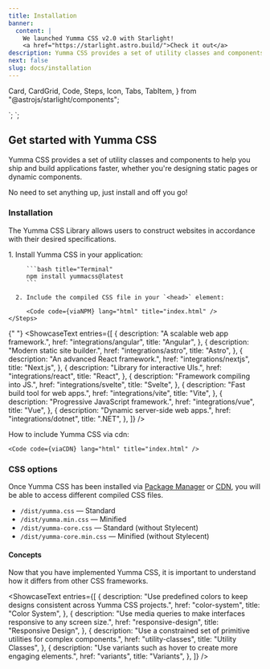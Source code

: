 ```yaml
---
title: Installation
banner:
  content: |
    We launched Yumma CSS v2.0 with Starlight!
    <a href="https://starlight.astro.build/">Check it out</a>
description: Yumma CSS provides a set of utility classes and components to help you ship and build applications faster, whether you're designing static pages or dynamic components.
next: false
slug: docs/installation
---
```


  Card,
  CardGrid,
  Code,
  Steps,
  Icon,
  Tabs,
  TabItem,
} from "@astrojs/starlight/components";


<link rel="stylesheet" href="/dist/yumma-core.min.css">`;

<link href="https://cdn.jsdelivr.net/gh/yumma-lib/yumma-css@latest/dist/yumma.min.css" rel="stylesheet" crossorigin="anonymous">`;

## Get started with Yumma CSS

Yumma CSS provides a set of utility classes and components to help you ship and build applications faster, whether you're designing static pages or dynamic components.

No need to set anything up, just install and off you go!

### Installation

The Yumma CSS Library allows users to construct websites in accordance with their desired specifications.

<Tabs>
  <TabItem label="Package Manager" icon="seti:npm">
    <Steps>
      1. Install Yumma CSS in your application:

         ```bash title="Terminal"
         npm install yummacss@latest
         ```

      2. Include the compiled CSS file in your `<head>` element:

         <Code code={viaNPM} lang="html" title="index.html" />
    </Steps>

  </TabItem>

{" "}
<TabItem label="Integration Guides" icon="open-book">
  <ShowcaseText
    entries={[
      {
        description: "A scalable web app framework.",
        href: "integrations/angular",
        title: "Angular",
      },
      {
        description: "Modern static site builder.",
        href: "integrations/astro",
        title: "Astro",
      },
      {
        description: "An advanced React framework.",
        href: "integrations/nextjs",
        title: "Next.js",
      },
      {
        description: "Library for interactive UIs.",
        href: "integrations/react",
        title: "React",
      },
      {
        description: "Framework compiling into JS.",
        href: "integrations/svelte",
        title: "Svelte",
      },
      {
        description: "Fast build tool for web apps.",
        href: "integrations/vite",
        title: "Vite",
      },
      {
        description: "Progressive JavaScript framework.",
        href: "integrations/vue",
        title: "Vue",
      },
      {
        description: "Dynamic server-side web apps.",
        href: "integrations/dotnet",
        title: ".NET",
      },
    ]}
  />
</TabItem>

  <TabItem label="Play CDN" icon="seti:html">
    How to include Yumma CSS via cdn:

    <Code code={viaCDN} lang="html" title="index.html" />

  </TabItem>
</Tabs>

### CSS options

Once Yumma CSS has been installed via [Package Manager](https://www.npmjs.com/package/yummacss) or [CDN](https://www.jsdelivr.com/package/npm/yummacss), you will be able to access different compiled CSS files.

- `/dist/yumma.css` — Standard
- `/dist/yumma.min.css` — Minified
- `/dist/yumma-core.css` — Standard (without Stylecent)
- `/dist/yumma-core.min.css` — Minified (without Stylecent)

#### Concepts

Now that you have implemented Yumma CSS, it is important to understand how it differs from other CSS frameworks.

<ShowcaseText
  entries={[
    {
      description:
        "Use predefined colors to keep designs consistent across Yumma CSS projects.",
      href: "color-system",
      title: "Color System",
    },
    {
      description:
        "Use media queries to make interfaces responsive to any screen size.",
      href: "responsive-design",
      title: "Responsive Design",
    },
    {
      description:
        "Use a constrained set of primitive utilities for complex components.",
      href: "utility-classes",
      title: "Utility Classes",
    },
    {
      description:
        "Use variants such as hover to create more engaging elements.",
      href: "variants",
      title: "Variants",
    },
  ]}
/>

